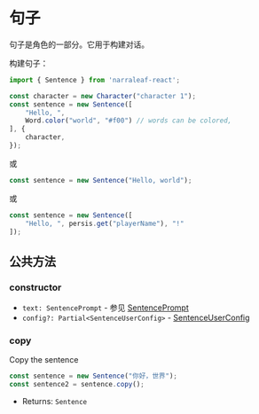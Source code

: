 
# 句子

句子是角色的一部分。它用于构建对话。

构建句子：

```ts
import { Sentence } from 'narraleaf-react';

const character = new Character("character 1");
const sentence = new Sentence([
    "Hello, ",
    Word.color("world", "#f00") // words can be colored,
], {
    character,
});
```

或

```ts
const sentence = new Sentence("Hello, world");
```

或

```ts
const sentence = new Sentence([
    "Hello, ", persis.get("playerName"), "!"
]);

```

## 公共方法

### constructor

<Steps>

- `text: SentencePrompt` - 参见 [SentencePrompt](../../types/SentencePrompt)
- `config?: Partial<SentenceUserConfig>` - [SentenceUserConfig](../../types/SentenceConfig#SentenceUserConfig)

</Steps>

### copy

<Steps>

Copy the sentence

```ts
const sentence = new Sentence("你好，世界");
const sentence2 = sentence.copy();
```

- Returns: `Sentence`

</Steps>
